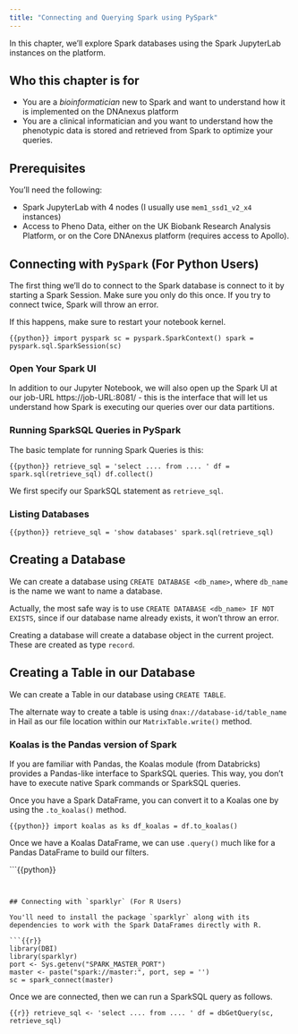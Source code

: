```yaml
---
title: "Connecting and Querying Spark using PySpark"
---
```


In this chapter, we'll explore Spark databases using the Spark JupyterLab instances on the platform. 

## Who this chapter is for

- You are a *bioinformatician* new to Spark and want to understand how it is implemented on the DNAnexus platform
- You are a clinical informatician and you want to understand how the phenotypic data is stored and retrieved from Spark to optimize your queries.


## Prerequisites

You'll need the following:

- Spark JupyterLab with 4 nodes (I usually use `mem1_ssd1_v2_x4` instances)
- Access to Pheno Data, either on the UK Biobank Research Analysis Platform, or on the Core DNAnexus platform (requires access to Apollo).

## Connecting with `PySpark` (For Python Users)

The first thing we'll do to connect to the Spark database is connect to it by starting a Spark Session. Make sure you only do this once. If you try to connect twice, Spark will throw an error. 

If this happens, make sure to restart your notebook kernel.

```{{python}}
import pyspark
sc = pyspark.SparkContext()
spark = pyspark.sql.SparkSession(sc)
```

### Open Your Spark UI

In addition to our Jupyter Notebook, we will also open up the Spark UI at our job-URL https://job-URL:8081/ - this is the interface that will let us understand how Spark is executing our queries over our data partitions. 

### Running SparkSQL Queries in PySpark

The basic template for running Spark Queries is this:

```{{python}}
retrieve_sql = 'select .... from .... '
df = spark.sql(retrieve_sql)
df.collect()
```

We first specify our SparkSQL statement as `retrieve_sql`. 

### Listing Databases

```{{python}}
retrieve_sql = 'show databases'
spark.sql(retrieve_sql)
```



## Creating a Database

We can create a database using `CREATE DATABASE <db_name>`, where `db_name` is the name we want to name a database. 

Actually, the most safe way is to use `CREATE DATABASE <db_name> IF NOT EXISTS`, since if our database name already exists, it won't throw an error.

Creating a database will create a database object in the current project. These are created as type `record`. 

## Creating a Table in our Database

We can create a Table in our database using `CREATE TABLE`. 

The alternate way to create a table is using `dnax://database-id/table_name` in Hail as our file location within our `MatrixTable.write()` method.


### Koalas is the Pandas version of Spark

If you are familiar with Pandas, the Koalas module (from Databricks) provides a Pandas-like interface to SparkSQL queries. This way, you don't have to execute native Spark commands or SparkSQL queries. 

Once you have a Spark DataFrame, you can convert it to a Koalas one by using the `.to_koalas()` method. 

```{{python}}
import koalas as ks
df_koalas = df.to_koalas()
```

Once we have a Koalas DataFrame, we can use `.query()` much like for a Pandas DataFrame to build our filters.

```{{python}}


```


## Connecting with `sparklyr` (For R Users)

You'll need to install the package `sparklyr` along with its dependencies to work with the Spark DataFrames directly with R.

```{{r}}
library(DBI)
library(sparklyr)
port <- Sys.getenv("SPARK_MASTER_PORT")
master <- paste("spark://master:", port, sep = '')
sc = spark_connect(master)
```

Once we are connected, then we can run a SparkSQL query as follows.

```{{r}}
retrieve_sql <- 'select .... from .... '
df = dbGetQuery(sc, retrieve_sql)
```

